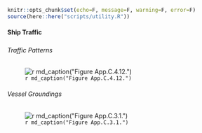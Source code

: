 ```r
knitr::opts_chunk$set(echo=F, message=F, warning=F, error=F)
source(here::here("scripts/utility.R"))
```

#### Ship Traffic

##### {.tabset}

###### Traffic Patterns

![`r md_caption("Figure App.C.4.12.")`](../img/cinms_cr/App.C.4.12.MSWGSS_2016.jpg)

###### Vessel Groundings

![`r md_caption("Figure App.C.3.1.")`](../img/cinms_cr/App.C.3.1_VesselGroundingsMap.jpg)

